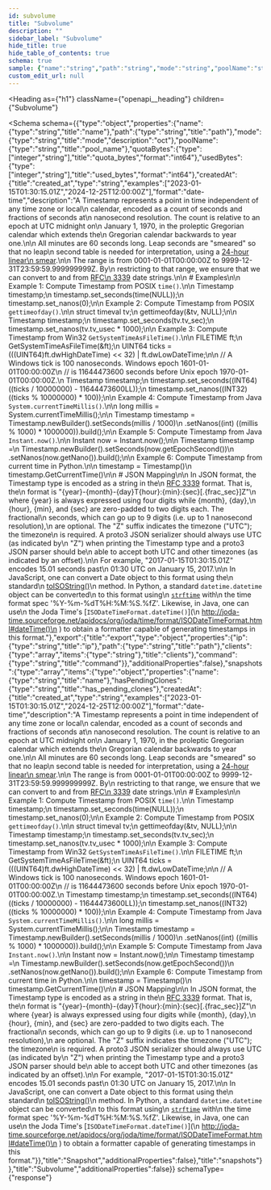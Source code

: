 ```yaml
---
id: subvolume
title: "Subvolume"
description: ""
sidebar_label: "Subvolume"
hide_title: true
hide_table_of_contents: true
schema: true
sample: {"name":"string","path":"string","mode":"string","poolName":"string","quotaBytes":0,"usedBytes":0,"createdAt":"2024-07-29T15:51:28.071Z","export":{"ip":"string","path":"string","clients":["string"],"command":"string"},"snapshots":[{"name":"string","hasPendingClones":"string","createdAt":"2024-07-29T15:51:28.071Z"}]}
custom_edit_url: null
---
```



<Heading
  as={"h1"}
  className={"openapi__heading"}
  children={"Subvolume"}
>
</Heading>





<Schema
  schema={{"type":"object","properties":{"name":{"type":"string","title":"name"},"path":{"type":"string","title":"path"},"mode":{"type":"string","title":"mode","description":"oct"},"poolName":{"type":"string","title":"pool_name"},"quotaBytes":{"type":["integer","string"],"title":"quota_bytes","format":"int64"},"usedBytes":{"type":["integer","string"],"title":"used_bytes","format":"int64"},"createdAt":{"title":"created_at","type":"string","examples":["2023-01-15T01:30:15.01Z","2024-12-25T12:00:00Z"],"format":"date-time","description":"A Timestamp represents a point in time independent of any time zone or local\n calendar, encoded as a count of seconds and fractions of seconds at\n nanosecond resolution. The count is relative to an epoch at UTC midnight on\n January 1, 1970, in the proleptic Gregorian calendar which extends the\n Gregorian calendar backwards to year one.\n\n All minutes are 60 seconds long. Leap seconds are \"smeared\" so that no leap\n second table is needed for interpretation, using a [24-hour linear\n smear](https://developers.google.com/time/smear).\n\n The range is from 0001-01-01T00:00:00Z to 9999-12-31T23:59:59.999999999Z. By\n restricting to that range, we ensure that we can convert to and from [RFC\n 3339](https://www.ietf.org/rfc/rfc3339.txt) date strings.\n\n # Examples\n\n Example 1: Compute Timestamp from POSIX `time()`.\n\n     Timestamp timestamp;\n     timestamp.set_seconds(time(NULL));\n     timestamp.set_nanos(0);\n\n Example 2: Compute Timestamp from POSIX `gettimeofday()`.\n\n     struct timeval tv;\n     gettimeofday(&tv, NULL);\n\n     Timestamp timestamp;\n     timestamp.set_seconds(tv.tv_sec);\n     timestamp.set_nanos(tv.tv_usec * 1000);\n\n Example 3: Compute Timestamp from Win32 `GetSystemTimeAsFileTime()`.\n\n     FILETIME ft;\n     GetSystemTimeAsFileTime(&ft);\n     UINT64 ticks = (((UINT64)ft.dwHighDateTime) << 32) | ft.dwLowDateTime;\n\n     // A Windows tick is 100 nanoseconds. Windows epoch 1601-01-01T00:00:00Z\n     // is 11644473600 seconds before Unix epoch 1970-01-01T00:00:00Z.\n     Timestamp timestamp;\n     timestamp.set_seconds((INT64) ((ticks / 10000000) - 11644473600LL));\n     timestamp.set_nanos((INT32) ((ticks % 10000000) * 100));\n\n Example 4: Compute Timestamp from Java `System.currentTimeMillis()`.\n\n     long millis = System.currentTimeMillis();\n\n     Timestamp timestamp = Timestamp.newBuilder().setSeconds(millis / 1000)\n         .setNanos((int) ((millis % 1000) * 1000000)).build();\n\n Example 5: Compute Timestamp from Java `Instant.now()`.\n\n     Instant now = Instant.now();\n\n     Timestamp timestamp =\n         Timestamp.newBuilder().setSeconds(now.getEpochSecond())\n             .setNanos(now.getNano()).build();\n\n Example 6: Compute Timestamp from current time in Python.\n\n     timestamp = Timestamp()\n     timestamp.GetCurrentTime()\n\n # JSON Mapping\n\n In JSON format, the Timestamp type is encoded as a string in the\n [RFC 3339](https://www.ietf.org/rfc/rfc3339.txt) format. That is, the\n format is \"{year}-{month}-{day}T{hour}:{min}:{sec}[.{frac_sec}]Z\"\n where {year} is always expressed using four digits while {month}, {day},\n {hour}, {min}, and {sec} are zero-padded to two digits each. The fractional\n seconds, which can go up to 9 digits (i.e. up to 1 nanosecond resolution),\n are optional. The \"Z\" suffix indicates the timezone (\"UTC\"); the timezone\n is required. A proto3 JSON serializer should always use UTC (as indicated by\n \"Z\") when printing the Timestamp type and a proto3 JSON parser should be\n able to accept both UTC and other timezones (as indicated by an offset).\n\n For example, \"2017-01-15T01:30:15.01Z\" encodes 15.01 seconds past\n 01:30 UTC on January 15, 2017.\n\n In JavaScript, one can convert a Date object to this format using the\n standard\n [toISOString()](https://developer.mozilla.org/en-US/docs/Web/JavaScript/Reference/Global_Objects/Date/toISOString)\n method. In Python, a standard `datetime.datetime` object can be converted\n to this format using\n [`strftime`](https://docs.python.org/2/library/time.html#time.strftime) with\n the time format spec '%Y-%m-%dT%H:%M:%S.%fZ'. Likewise, in Java, one can use\n the Joda Time's [`ISODateTimeFormat.dateTime()`](\n http://joda-time.sourceforge.net/apidocs/org/joda/time/format/ISODateTimeFormat.html#dateTime()\n ) to obtain a formatter capable of generating timestamps in this format."},"export":{"title":"export","type":"object","properties":{"ip":{"type":"string","title":"ip"},"path":{"type":"string","title":"path"},"clients":{"type":"array","items":{"type":"string"},"title":"clients"},"command":{"type":"string","title":"command"}},"additionalProperties":false},"snapshots":{"type":"array","items":{"type":"object","properties":{"name":{"type":"string","title":"name"},"hasPendingClones":{"type":"string","title":"has_pending_clones"},"createdAt":{"title":"created_at","type":"string","examples":["2023-01-15T01:30:15.01Z","2024-12-25T12:00:00Z"],"format":"date-time","description":"A Timestamp represents a point in time independent of any time zone or local\n calendar, encoded as a count of seconds and fractions of seconds at\n nanosecond resolution. The count is relative to an epoch at UTC midnight on\n January 1, 1970, in the proleptic Gregorian calendar which extends the\n Gregorian calendar backwards to year one.\n\n All minutes are 60 seconds long. Leap seconds are \"smeared\" so that no leap\n second table is needed for interpretation, using a [24-hour linear\n smear](https://developers.google.com/time/smear).\n\n The range is from 0001-01-01T00:00:00Z to 9999-12-31T23:59:59.999999999Z. By\n restricting to that range, we ensure that we can convert to and from [RFC\n 3339](https://www.ietf.org/rfc/rfc3339.txt) date strings.\n\n # Examples\n\n Example 1: Compute Timestamp from POSIX `time()`.\n\n     Timestamp timestamp;\n     timestamp.set_seconds(time(NULL));\n     timestamp.set_nanos(0);\n\n Example 2: Compute Timestamp from POSIX `gettimeofday()`.\n\n     struct timeval tv;\n     gettimeofday(&tv, NULL);\n\n     Timestamp timestamp;\n     timestamp.set_seconds(tv.tv_sec);\n     timestamp.set_nanos(tv.tv_usec * 1000);\n\n Example 3: Compute Timestamp from Win32 `GetSystemTimeAsFileTime()`.\n\n     FILETIME ft;\n     GetSystemTimeAsFileTime(&ft);\n     UINT64 ticks = (((UINT64)ft.dwHighDateTime) << 32) | ft.dwLowDateTime;\n\n     // A Windows tick is 100 nanoseconds. Windows epoch 1601-01-01T00:00:00Z\n     // is 11644473600 seconds before Unix epoch 1970-01-01T00:00:00Z.\n     Timestamp timestamp;\n     timestamp.set_seconds((INT64) ((ticks / 10000000) - 11644473600LL));\n     timestamp.set_nanos((INT32) ((ticks % 10000000) * 100));\n\n Example 4: Compute Timestamp from Java `System.currentTimeMillis()`.\n\n     long millis = System.currentTimeMillis();\n\n     Timestamp timestamp = Timestamp.newBuilder().setSeconds(millis / 1000)\n         .setNanos((int) ((millis % 1000) * 1000000)).build();\n\n Example 5: Compute Timestamp from Java `Instant.now()`.\n\n     Instant now = Instant.now();\n\n     Timestamp timestamp =\n         Timestamp.newBuilder().setSeconds(now.getEpochSecond())\n             .setNanos(now.getNano()).build();\n\n Example 6: Compute Timestamp from current time in Python.\n\n     timestamp = Timestamp()\n     timestamp.GetCurrentTime()\n\n # JSON Mapping\n\n In JSON format, the Timestamp type is encoded as a string in the\n [RFC 3339](https://www.ietf.org/rfc/rfc3339.txt) format. That is, the\n format is \"{year}-{month}-{day}T{hour}:{min}:{sec}[.{frac_sec}]Z\"\n where {year} is always expressed using four digits while {month}, {day},\n {hour}, {min}, and {sec} are zero-padded to two digits each. The fractional\n seconds, which can go up to 9 digits (i.e. up to 1 nanosecond resolution),\n are optional. The \"Z\" suffix indicates the timezone (\"UTC\"); the timezone\n is required. A proto3 JSON serializer should always use UTC (as indicated by\n \"Z\") when printing the Timestamp type and a proto3 JSON parser should be\n able to accept both UTC and other timezones (as indicated by an offset).\n\n For example, \"2017-01-15T01:30:15.01Z\" encodes 15.01 seconds past\n 01:30 UTC on January 15, 2017.\n\n In JavaScript, one can convert a Date object to this format using the\n standard\n [toISOString()](https://developer.mozilla.org/en-US/docs/Web/JavaScript/Reference/Global_Objects/Date/toISOString)\n method. In Python, a standard `datetime.datetime` object can be converted\n to this format using\n [`strftime`](https://docs.python.org/2/library/time.html#time.strftime) with\n the time format spec '%Y-%m-%dT%H:%M:%S.%fZ'. Likewise, in Java, one can use\n the Joda Time's [`ISODateTimeFormat.dateTime()`](\n http://joda-time.sourceforge.net/apidocs/org/joda/time/format/ISODateTimeFormat.html#dateTime()\n ) to obtain a formatter capable of generating timestamps in this format."}},"title":"Snapshot","additionalProperties":false},"title":"snapshots"}},"title":"Subvolume","additionalProperties":false}}
  schemaType={"response"}
>
  
</Schema>
            